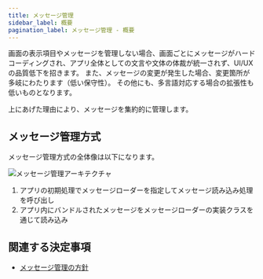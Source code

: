 ```yaml
---
title: メッセージ管理
sidebar_label: 概要
pagination_label: メッセージ管理 - 概要
---
```


画面の表示項目やメッセージを管理しない場合、画面ごとにメッセージがハードコーディングされ、アプリ全体としての文言や文体の体裁が統一されず、UI/UXの品質低下を招きます。
また、メッセージの変更が発生した場合、変更箇所が多岐にわたります（低い保守性）。
その他にも、多言語対応する場合の拡張性も低いものとなります。

上にあげた理由により、メッセージを集約的に管理します。

## メッセージ管理方式

メッセージ管理方式の全体像は以下になります。

![メッセージ管理アーキテクチャ](message-configuration.drawio.png)

1. アプリの初期処理でメッセージローダーを指定してメッセージ読み込み処理を呼び出し
2. アプリ内にバンドルされたメッセージをメッセージローダーの実装クラスを通じて読み込み

## 関連する決定事項

- [メッセージ管理の方針](../../decisions/adr-005-message.mdx)
